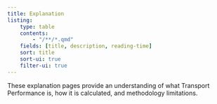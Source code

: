 ```yaml
---
title: Explanation
listing:
    type: table
    contents:
        - "/**/*.qmd"
    fields: [title, description, reading-time]
    sort: title
    sort-ui: true
    filter-ui: true
---
```


These explanation pages provide an understanding of what Transport Performance is, how it is calculated, and methodology limitations.
